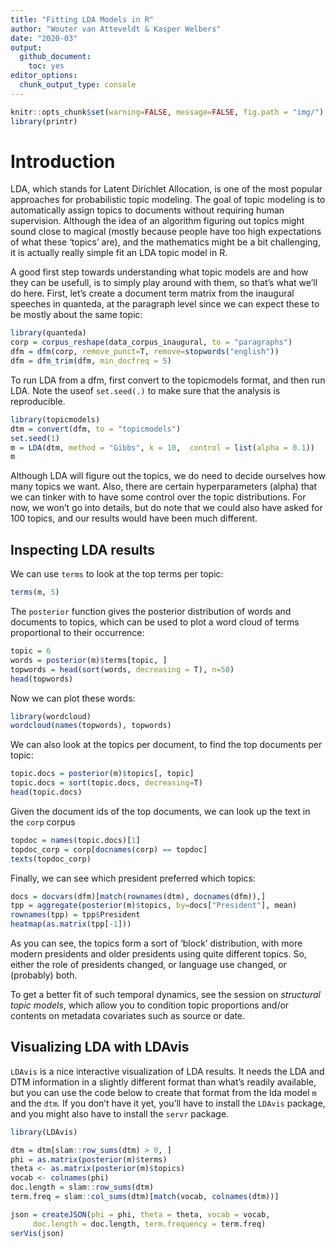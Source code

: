 ```yaml
---
title: "Fitting LDA Models in R"
author: "Wouter van Atteveldt & Kasper Welbers"
date: "2020-03"
output: 
  github_document:
    toc: yes
editor_options: 
  chunk_output_type: console
---
```



```r
knitr::opts_chunk$set(warning=FALSE, message=FALSE, fig.path = "img/")
library(printr)
```

# Introduction

LDA, which stands for Latent Dirichlet Allocation, is one of the most popular approaches for probabilistic topic modeling. The goal of topic modeling is to automatically assign topics to documents without requiring human supervision. Although the idea of an algorithm figuring out topics might sound close to magical (mostly because people have too high expectations of what these 'topics' are), and the mathematics might be a bit challenging, it is actually really simple fit an LDA topic model in R.  

A good first step towards understanding what topic models are and how they can be usefull, is to simply play around with them, so that's what we'll do here. First, let's create a document term matrix from the inaugural speeches in quanteda, at the paragraph level since we can expect these to be mostly about the same topic:

```r
library(quanteda)
corp = corpus_reshape(data_corpus_inaugural, to = "paragraphs")
dfm = dfm(corp, remove_punct=T, remove=stopwords("english"))
dfm = dfm_trim(dfm, min_docfreq = 5)
```

To run LDA from a dfm, first convert to the topicmodels format, and then run LDA. 
Note the useof `set.seed(.)` to make sure that the analysis is reproducible. 

```r
library(topicmodels)
dtm = convert(dfm, to = "topicmodels") 
set.seed(1)
m = LDA(dtm, method = "Gibbs", k = 10,  control = list(alpha = 0.1))
m
```

Although LDA will figure out the topics, we do need to decide ourselves how many topics we want. Also, there are certain hyperparameters (alpha) that we can tinker with to have some control over the topic distributions. For now, we won't go into details, but do note that we could also have asked for 100 topics, and our results would have been much different.  

## Inspecting LDA results

We can use `terms` to look at the top terms per topic:

```r
terms(m, 5)
```

The `posterior` function gives the posterior distribution of words and documents to topics,
which can be used to plot a word cloud of terms proportional to their occurrence:

```r
topic = 6
words = posterior(m)$terms[topic, ]
topwords = head(sort(words, decreasing = T), n=50)
head(topwords)
```

Now we can plot these words:

```r
library(wordcloud)
wordcloud(names(topwords), topwords)
```

We can also look at the topics per document, to find the top documents per topic:

```r
topic.docs = posterior(m)$topics[, topic] 
topic.docs = sort(topic.docs, decreasing=T)
head(topic.docs)
```

Given the document ids of the top documents, we can look up the text in the `corp` corpus

```r
topdoc = names(topic.docs)[1]
topdoc_corp = corp[docnames(corp) == topdoc]
texts(topdoc_corp)
```

Finally, we can see which president preferred which topics:

```r
docs = docvars(dfm)[match(rownames(dtm), docnames(dfm)),]
tpp = aggregate(posterior(m)$topics, by=docs["President"], mean)
rownames(tpp) = tpp$President
heatmap(as.matrix(tpp[-1]))
```

As you can see, the topics form a sort of 'block' distribution, with more modern presidents and older presidents
using quite different topics. So, either the role of presidents changed, or language use changed, or (probably) both.

To get a better fit of such temporal dynamics, see the session on *structural topic models*, which allow you to condition topic proportions and/or contents on metadata covariates such as source or date. 

## Visualizing LDA with LDAvis

`LDAvis` is a nice interactive visualization of LDA results.
It needs the LDA and DTM information in a slightly different format than what's readily available, but you can use the code below to create that format from the
lda model `m` and the `dtm`.
If you don't have it yet, you'll have to install the `LDAvis` package, and you might also have to install the `servr` package.

```r
library(LDAvis)   

dtm = dtm[slam::row_sums(dtm) > 0, ]
phi = as.matrix(posterior(m)$terms)
theta <- as.matrix(posterior(m)$topics)
vocab <- colnames(phi)
doc.length = slam::row_sums(dtm)
term.freq = slam::col_sums(dtm)[match(vocab, colnames(dtm))]

json = createJSON(phi = phi, theta = theta, vocab = vocab,
     doc.length = doc.length, term.frequency = term.freq)
serVis(json)
```
